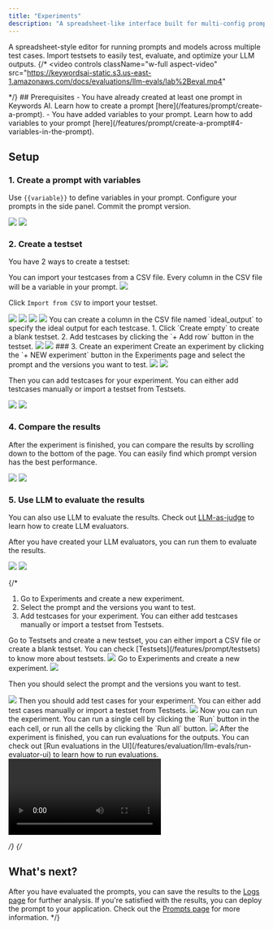 ```yaml
---
title: "Experiments"
description: "A spreadsheet-like interface built for multi-config prompt testing"
---
```


A spreadsheet-style editor for running prompts and models across multiple test cases. Import testsets to easily test, evaluate, and optimize your LLM outputs.
{/* <Frame>
<video
  controls
  className="w-full aspect-video"
  src="https://keywordsai-static.s3.us-east-1.amazonaws.com/docs/evaluations/llm-evals/lab%2Beval.mp4"
></video>
</Frame> */}
## Prerequisites
- You have already created at least one prompt in Keywords AI. Learn how to create a prompt [here](/features/prompt/create-a-prompt).
- You have added variables to your prompt. Learn how to add variables to your prompt [here](/features/prompt/create-a-prompt#4-variables-in-the-prompt).

## Setup

### 1. Create a prompt with variables

Use `{{variable}}` to define variables in your prompt. Configure your prompts in the side panel. Commit the prompt version.

<Frame>
<img src="https://keywordsai-static.s3.us-east-1.amazonaws.com/docs/evaluations/experiments/experiments-prompt-light.jpg" className="block dark:hidden" />
<img src="https://keywordsai-static.s3.us-east-1.amazonaws.com/docs/evaluations/experiments/experiments-prompt-dark.jpg" className="hidden dark:block" />
</Frame>

### 2. Create a testset
You have 2 ways to create a testset:

<AccordionGroup>
<Accordion title="Import a CSV file">
You can import your testcases from a CSV file. Every column in the CSV file will be a variable in your prompt.
<Frame>
<img src="https://keywordsai-static.s3.us-east-1.amazonaws.com/docs/evaluations/experiments/experiments-csv.jpg" />
</Frame>

Click `Import from CSV` to import your testset.
<Frame>
<img src="https://keywordsai-static.s3.us-east-1.amazonaws.com/docs/evaluations/experiments/experiments-testsets-light.jpg" className="block dark:hidden" />
<img src="https://keywordsai-static.s3.us-east-1.amazonaws.com/docs/evaluations/experiments/experiments-testsets-dark.jpg" className="hidden dark:block" />
</Frame>

<Frame>
<img src="https://keywordsai-static.s3.us-east-1.amazonaws.com/docs/evaluations/experiments/experiments-testsets-details-light.jpg" className="block dark:hidden" />
<img src="https://keywordsai-static.s3.us-east-1.amazonaws.com/docs/evaluations/experiments/experiments-testsets-details-dark.jpg" className="hidden dark:block" />
</Frame>

<Note>
You can create a column in the CSV file named `ideal_output` to specify the ideal output for each testcase.
</Note>
</Accordion>
<Accordion title="Create a blank testset">
1. Click `Create empty` to create a blank testset.
2. Add testcases by clicking the `+ Add row` button in the testset.
<Frame>
<img src="https://keywordsai-static.s3.us-east-1.amazonaws.com/docs/evaluations/experiments/experiments-testsets-light.jpg" className="block dark:hidden" />
<img src="https://keywordsai-static.s3.us-east-1.amazonaws.com/docs/evaluations/experiments/experiments-testsets-dark.jpg" className="hidden dark:block" />
</Frame>
</Accordion>
</AccordionGroup>
### 3. Create an experiment
Create an experiment by clicking the `+ NEW experiment` button in the Experiments page and select the prompt and the versions you want to test.
<Frame>
<img src="https://keywordsai-static.s3.us-east-1.amazonaws.com/docs/evaluations/experiments/experiments-create-light.jpg" className="block dark:hidden" />
<img src="https://keywordsai-static.s3.us-east-1.amazonaws.com/docs/evaluations/experiments/experiments-create-dark.jpg" className="hidden dark:block" />
</Frame>

Then you can add testcases for your experiment. You can either add testcases manually or import a testset from Testsets.
<Frame>
<img src="https://keywordsai-static.s3.us-east-1.amazonaws.com/docs/evaluations/experiments/experiments-import-testset-light.jpg" className="block dark:hidden" />
<img src="https://keywordsai-static.s3.us-east-1.amazonaws.com/docs/evaluations/experiments/experiments-import-testset-dark.jpg" className="hidden dark:block" />
</Frame>

### 4. Compare the results
After the experiment is finished, you can compare the results by scrolling down to the bottom of the page. You can easily find which prompt version has the best performance.
<Frame>
<img src="https://keywordsai-static.s3.us-east-1.amazonaws.com/docs/evaluations/experiments/experiments-runs-results-light.jpg" className="block dark:hidden" />
<img src="https://keywordsai-static.s3.us-east-1.amazonaws.com/docs/evaluations/experiments/experiments-runs-results-dark.jpg" className="hidden dark:block" />
</Frame>

### 5. Use LLM to evaluate the results
You can also use LLM to evaluate the results. Check out [LLM-as-judge](/features/evaluation/llm-evals/llm-evaluator) to learn how to create LLM evaluators.

After you have created your LLM evaluators, you can run them to evaluate the results.

<Frame>
<img src="https://keywordsai-static.s3.us-east-1.amazonaws.com/docs/evaluations/experiments/experiments-evals-light.jpg" className="block dark:hidden" />
<img src="https://keywordsai-static.s3.us-east-1.amazonaws.com/docs/evaluations/experiments/experiments-evals-dark.jpg" className="hidden dark:block" />
</Frame>


{/* <Steps>
1. Go to Experiments and create a new experiment.
2. Select the prompt and the versions you want to test.
3. Add testcases for your experiment. You can either add testcases manually or import a testset from Testsets.


<Step title="Create a testset (optional)">
Go to Testsets and create a new testset, you can either import a CSV file or create a blank testset. You can check [Testsets](/features/prompt/testsets) to know more about testsets.
<Frame>
<img src="https://keywordsai-static.s3.us-east-1.amazonaws.com/docs/evaluations/llm-evals/experiments/testset-create.png" />
</Frame>
</Step>

<Step title="Create an experiment">
Go to Experiments and create a new experiment.
<Frame>
<img src="https://keywordsai-static.s3.us-east-1.amazonaws.com/docs/evaluations/llm-evals/experiments/experiment-create.png" />
</Frame>

Then you should select the prompt and the versions you want to test. 
<Frame>
<img src="https://keywordsai-static.s3.us-east-1.amazonaws.com/docs/evaluations/llm-evals/experiments/experiment-select-prompt.png" />
</Frame>
</Step>

<Step title="Add test cases">
Then you should add test cases for your experiment. You can either add test cases manually or import a testset from Testsets.
<Frame>
<img src="https://keywordsai-static.s3.us-east-1.amazonaws.com/docs/evaluations/llm-evals/experiments/add-testcases.png" />
</Frame>
</Step>

<Step title="Run the experiment">
Now you can run the experiment. You can run a single cell by clicking the `Run` button in the each cell, or run all the cells by clicking the `Run all` button.
<Frame>
<img src="https://keywordsai-static.s3.us-east-1.amazonaws.com/docs/evaluations/llm-evals/experiments/run-experiments.png" />
</Frame>
</Step>

<Step title="Run evaluations for outputs">
After the experiment is finished, you can run evaluations for the outputs. You can check out [Run evaluations in the UI](/features/evaluation/llm-evals/run-evaluator-ui) to learn how to run evaluations.
<Frame>
<video
  controls
  className="w-full aspect-video"
  src="https://keywordsai-static.s3.us-east-1.amazonaws.com/docs/evaluations/llm-evals/experiments/evals-result.mp4"
></video>
</Frame>
</Step>

</Steps> */}
{/* 
## What's next?
After you have evaluated the prompts, you can save the results to the [Logs page](/features/generation/logs) for further analysis. If you're satisfied with the results, you can deploy the prompt to your application. Check out the [Prompts page](/features/prompt/prompt-management) for more information.  */}
